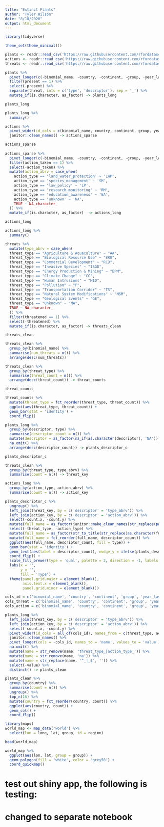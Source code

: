 ```yaml
---
title: "Extinct Plants"
author: "Tyler Wilson"
date: "8/18/2020"
output: html_document
---
```


```r
library(tidyverse)

theme_set(theme_minimal())
```

```r
plants <- readr::read_csv('https://raw.githubusercontent.com/rfordatascience/tidytuesday/master/data/2020/2020-08-18/plants.csv')
actions <- readr::read_csv('https://raw.githubusercontent.com/rfordatascience/tidytuesday/master/data/2020/2020-08-18/actions.csv')
threats <- readr::read_csv('https://raw.githubusercontent.com/rfordatascience/tidytuesday/master/data/2020/2020-08-18/threats.csv')
```

```r
plants %>% 
  pivot_longer(c(-binomial_name, -country, -continent, -group, -year_last_seen, -red_list_category), names_to = 'threat', values_to = 'present') %>% 
  filter(present == 1) %>% 
  select(-present) %>% 
  separate(threat, into = c('type', 'descriptor'), sep = '_') %>% 
  mutate_if(is.character, as_factor) -> plants_long

plants_long

plants_long %>% 
  summary()
```

```r
actions %>% 
  pivot_wider(id_cols = c(binomial_name, country, continent, group, year_last_seen, red_list_category), names_from = action_type, values_from = action_taken) %>%
  janitor::clean_names() -> actions_sparse

actions_sparse
  
actions_sparse %>% 
  pivot_longer(c(-binomial_name, -country, -continent, -group, -year_last_seen, -red_list_category), names_to = 'action_type', values_to = 'action_taken') %>% 
  filter(action_taken == 1) %>% 
  select(-action_taken) %>% 
  mutate(action_abrv = case_when(
    action_type == 'land_water_protection' ~ 'LWP',
    action_type == 'species_management' ~ 'SM',
    action_type == 'law_policy' ~ 'LP',
    action_type == 'research_monitoring' ~ 'RM',
    action_type == 'education_awareness' ~ 'EA',
    action_type == 'unknown' ~ 'NA',
    TRUE ~ NA_character_
  )) %>% 
  mutate_if(is.character, as_factor)  -> actions_long

actions_long

actions_long %>% 
  summary()
```

```r
threats %>% 
  mutate(type_abrv = case_when(
  threat_type == "Agriculture & Aquaculture" ~ "AA",
  threat_type == "Biological Resource Use" ~ "BRU",
  threat_type == "Commercial Development" ~ "RCD",
  threat_type == "Invasive Species" ~ "ISGD",
  threat_type == "Energy Production & Mining" ~ "EPM",
  threat_type == "Climate Change" ~ "CC",
  threat_type == "Human Intrusions" ~ "HID",
  threat_type == "Pollution" ~ "P",
  threat_type == "Transportation Corridor" ~ "TS",
  threat_type == "Natural System Modifications" ~ "NSM",
  threat_type == "Geological Events" ~ "GE",
  threat_type == "Unknown" ~ "NA",
  TRUE ~ NA_character_
  )) %>% 
  filter(threatened == 1) %>% 
  select(-threatened) %>% 
  mutate_if(is.character, as_factor) -> threats_clean

threats_clean
```

```r
threats_clean %>% 
  group_by(binomial_name) %>% 
  summarise(num_threats = n()) %>% 
  arrange(desc(num_threats))

threats_clean %>% 
  group_by(threat_type) %>% 
  summarise(threat_count = n()) %>% 
  arrange(desc(threat_count)) -> threat_counts

threat_counts

threat_counts %>% 
  mutate(threat_type = fct_reorder(threat_type, threat_count)) %>% 
  ggplot(aes(threat_type, threat_count)) +
  geom_bar(stat = 'identity') +
  coord_flip()
```

```r
plants_long %>% 
  group_by(descriptor, type) %>% 
  summarise(descriptor_count = n()) %>%
  mutate(descriptor = as_factor(na_if(as.character(descriptor), 'NA'))) %>% 
  na.omit() %>% 
  arrange(desc(descriptor_count)) -> plants_descriptor_c

plants_descriptor_c

threats_clean %>% 
  group_by(threat_type, type_abrv) %>% 
  summarise(count = n()) -> threat_key

actions_long %>% 
  group_by(action_type, action_abrv) %>% 
  summarise(count = n()) -> action_key

plants_descriptor_c %>% 
  ungroup() %>% 
  left_join(threat_key, by = c('descriptor' = 'type_abrv')) %>% 
  left_join(action_key, by = c('descriptor' = 'action_abrv')) %>% 
  select(-count.x, -count.y) %>% 
  mutate(full_name = as_factor(janitor::make_clean_names(str_replace(paste(threat_type, action_type), 'NA', '')))) %>% 
  select(-threat_type, -action_type) %>% 
  mutate(full_name = as_factor(str_to_title(str_replace(as.character(full_name), '_', ' ')))) %>% 
  mutate(full_name = fct_reorder(full_name, descriptor_count)) %>%
  ggplot(aes(full_name, descriptor_count, fill = type)) +
  geom_bar(stat = 'identity') +
  geom_text(aes(label = descriptor_count), nudge_y = ifelse(plants_descriptor_c$descriptor_count > 10, -5 * log10(plants_descriptor_c$descriptor_count), 5)) +
  coord_flip() +
  scale_fill_brewer(type = 'qual', palette = 2, direction = -1, labels = str_to_title) +
  labs(x = '',
       y = '',
       fill = 'Type') +
  theme(panel.grid.major = element_blank(),
        axis.text.x = element_blank(),
        panel.grid.minor = element_blank())
```

```r
cols_id = c('binomial_name', 'country', 'continent', 'group', 'year_last_seen', 'red_list_category', 'type', 'descriptor')
cols_threat = c('binomial_name', 'country', 'continent', 'group', 'year_last_seen', 'red_list_category', 'type', 'descriptor', 'threat_type')
cols_action = c('binomial_name', 'country', 'continent', 'group', 'year_last_seen', 'red_list_category', 'type', 'descriptor', 'action_type')

plants_long %>% 
  left_join(threat_key, by = c('descriptor' = 'type_abrv')) %>% 
  left_join(action_key, by = c('descriptor' = 'action_abrv')) %>% 
  select(-count.x, -count.y) %>% 
  pivot_wider(id_cols = all_of(cols_id), names_from = c(threat_type, action_type), values_from = c(threat_type, action_type), values_fn = function(x) ifelse(is.character(x), 0, 1)) %>% 
  janitor::clean_names() %>% 
  pivot_longer(cols = -cols_id, names_to = 'name', values_to = 'value') %>% 
  na.omit() %>% 
  mutate(name = str_remove(name, 'threat_type_|action_type_')) %>% 
  mutate(name = str_remove(name, 'na')) %>%
  mutate(name = str_replace(name, '^_|_$', '')) %>% 
  select(-value) %>% 
  distinct() -> plants_clean
```

```r
plants_clean %>% 
  group_by(country) %>% 
  summarise(count = n()) %>% 
  ungroup() %>% 
  top_n(16) %>% 
  mutate(country = fct_reorder(country, count)) %>% 
  ggplot(aes(country, count)) +
  geom_col() +
  coord_flip()
```

```r
library(maps)
world_map <- map_data('world') %>% 
  select(lon = long, lat, group, id = region)

head(world_map)

world_map %>% 
  ggplot(aes(lon, lat, group = group)) +
  geom_polygon(fill = 'white', color = 'grey50') +
  coord_quickmap()
```

# test out shiny app, the following is testing:
# changed to separate notebook


